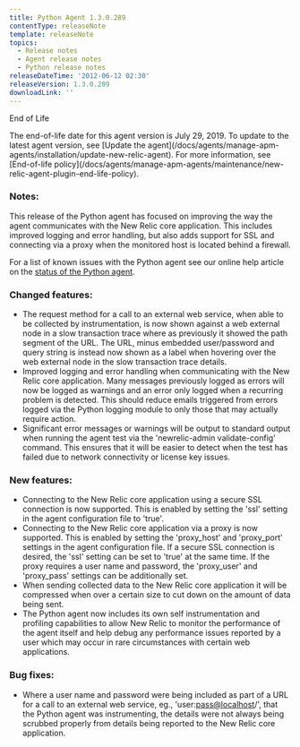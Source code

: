 ```yaml
---
title: Python Agent 1.3.0.289
contentType: releaseNote
template: releaseNote
topics:
  - Release notes
  - Agent release notes
  - Python release notes
releaseDateTime: '2012-06-12 02:30'
releaseVersion: 1.3.0.289
downloadLink: ''
---
```


End of Life

<Callout variant="important">
  The end-of-life date for this agent version is July 29, 2019. To update to the latest agent version, see [Update the agent](/docs/agents/manage-apm-agents/installation/update-new-relic-agent). For more information, see [End-of-life policy](/docs/agents/manage-apm-agents/maintenance/new-relic-agent-plugin-end-life-policy).
</Callout>

### Notes:

This release of the Python agent has focused on improving the way the agent communicates with the New Relic core application. This includes improved logging and error handling, but also adds support for SSL and connecting via a proxy when the monitored host is located behind a firewall.

For a list of known issues with the Python agent see our online help article on the [status of the Python agent](https://newrelic.com/docs/python/status-of-python-agent).

### Changed features:

* The request method for a call to an external web service, when able to be collected by instrumentation, is now shown against a web external node in a slow transaction trace where as previously it showed the path segment of the URL. The URL, minus embedded user/password and query string is instead now shown as a label when hovering over the web external node in the slow transaction trace details.
* Improved logging and error handling when communicating with the New Relic core application. Many messages previously logged as errors will now be logged as warnings and an error only logged when a recurring problem is detected. This should reduce emails triggered from errors logged via the Python logging module to only those that may actually require action.
* Significant error messages or warnings will be output to standard output when running the agent test via the 'newrelic-admin validate-config' command. This ensures that it will be easier to detect when the test has failed due to network connectivity or license key issues.

### New features:

* Connecting to the New Relic core application using a secure SSL connection is now supported. This is enabled by setting the 'ssl' setting in the agent configuration file to 'true'.
* Connecting to the New Relic core application via a proxy is now supported. This is enabled by setting the 'proxy_host' and 'proxy_port' settings in the agent configuration file. If a secure SSL connection is desired, the 'ssl' setting can be set to 'true' at the same time. If the proxy requires a user name and password, the 'proxy_user' and 'proxy_pass' settings can be additionally set.
* When sending collected data to the New Relic core application it will be compressed when over a certain size to cut down on the amount of data being sent.
* The Python agent now includes its own self instrumentation and profiling capabilities to allow New Relic to monitor the performance of the agent itself and help debug any performance issues reported by a user which may occur in rare circumstances with certain web applications.

### Bug fixes:

* Where a user name and password were being included as part of a URL for a call to an external web service, eg., 'user:[pass@localhost](mailto:pass@localhost)/', that the Python agent was instrumenting, the details were not always being scrubbed properly from details being reported to the New Relic core application.
